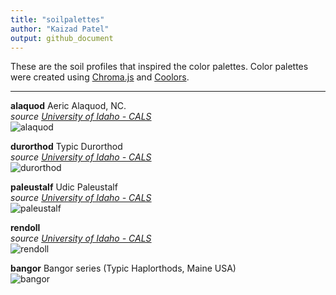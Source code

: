 ```yaml
---
title: "soilpalettes"
author: "Kaizad Patel"  
output: github_document
---
```


These are the soil profiles that inspired the color palettes.
Color palettes were created using [Chroma.js](https://gka.github.io/palettes/) and [Coolors](https://coolors.co).  


----

**alaquod** Aeric Alaquod, NC.   
*source [University of Idaho - CALS](https://www.uidaho.edu/cals/soil-orders)*  
![alaquod](images/alaquod-palette.png) 

**durorthod** Typic Durorthod  
*source [University of Idaho - CALS](https://www.uidaho.edu/cals/soil-orders)*  
![durorthod](images/durorthod-palette.png) 

**paleustalf** Udic Paleustalf  
*source [University of Idaho - CALS](https://www.uidaho.edu/cals/soil-orders)*  
![paleustalf](images/paleustalf-palette.png) 

**rendoll**   
*source [University of Idaho - CALS](https://www.uidaho.edu/cals/soil-orders)*  
![rendoll](images/rendoll-palette.png) 

**bangor** Bangor series (Typic Haplorthods, Maine USA)   
![bangor](images/bangor-palette.png) 



